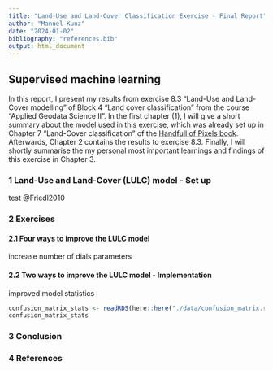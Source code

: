 ```yaml
---
title: "Land-Use and Land-Cover Classification Exercise - Final Report"
author: "Manuel Kunz"
date: "2024-01-02"
bibliography: "references.bib"
output: html_document
---
```


## Supervised machine learning

In this report, I present my results from exercise 8.3 "Land-Use and Land-Cover modelling" of Block 4 "Land cover classification" from the course "Applied Geodata Science II". In the first chapter (1), I will give a short summary about the model used in this exercise, which was already set up in Chapter 7 "Land-Cover classification" of the [Handfull of Pixels book](https://geco-bern.github.io/handfull_of_pixels/land_cover_classification.html). Afterwards, Chapter 2 contains the results to exercise 8.3. Finally, I will shortly summarise the my personal most important learnings and findings of this exercise in Chapter 3.

### 1 Land-Use and Land-Cover (LULC) model - Set up
test
@Friedl2010

### 2 Exercises

#### 2.1 Four ways to improve the LULC model

increase number of dials parameters

#### 2.2 Two ways to improve the LULC model - Implementation

improved model statistics 
```r
confusion_matrix_stats <- readRDS(here::here("./data/confusion_matrix.rds"))
confusion_matrix_stats

```


### 3 Conclusion

### 4 References

